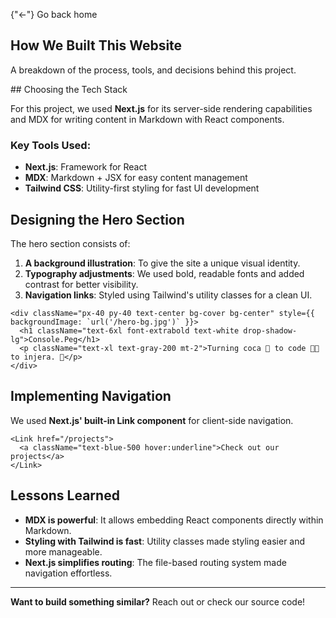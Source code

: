 
<div className="px-10 py-10 lg:px-40 lg:py-40 overflow-y-scroll">
  <Link href="/">
    <p>{"<-"} Go back home</p>
  </Link>
  <h2 className="text-4xl font-bold">How We Built This Website</h2>
  <p className="text-lg text-gray-600 mt-4">A breakdown of the process, tools, and decisions behind this project.</p>

<div style={{fontFamily: "Arial"}}>
## Choosing the Tech Stack

For this project, we used **Next.js** for its server-side rendering capabilities and MDX for writing content in Markdown with React components.

### **Key Tools Used:**
- **Next.js**: Framework for React
- **MDX**: Markdown + JSX for easy content management
- **Tailwind CSS**: Utility-first styling for fast UI development

## Designing the Hero Section

The hero section consists of:
1. **A background illustration**: To give the site a unique visual identity.
2. **Typography adjustments**: We used bold, readable fonts and added contrast for better visibility.
3. **Navigation links**: Styled using Tailwind's utility classes for a clean UI.

```tsx
<div className="px-40 py-40 text-center bg-cover bg-center" style={{ backgroundImage: `url('/hero-bg.jpg')` }}>
  <h1 className="text-6xl font-extrabold text-white drop-shadow-lg">Console.Peg</h1>
  <p className="text-xl text-gray-200 mt-2">Turning coca 🧉 to code 👨‍💻 to injera. 🥙</p>
</div>
```

## Implementing Navigation

We used **Next.js' built-in Link component** for client-side navigation.

```tsx
<Link href="/projects">
  <a className="text-blue-500 hover:underline">Check out our projects</a>
</Link>
```

## Lessons Learned

- **MDX is powerful**: It allows embedding React components directly within Markdown.
- **Styling with Tailwind is fast**: Utility classes made styling easier and more manageable.
- **Next.js simplifies routing**: The file-based routing system made navigation effortless.

---

**Want to build something similar?** Reach out or check our source code!

</div>

</div>
